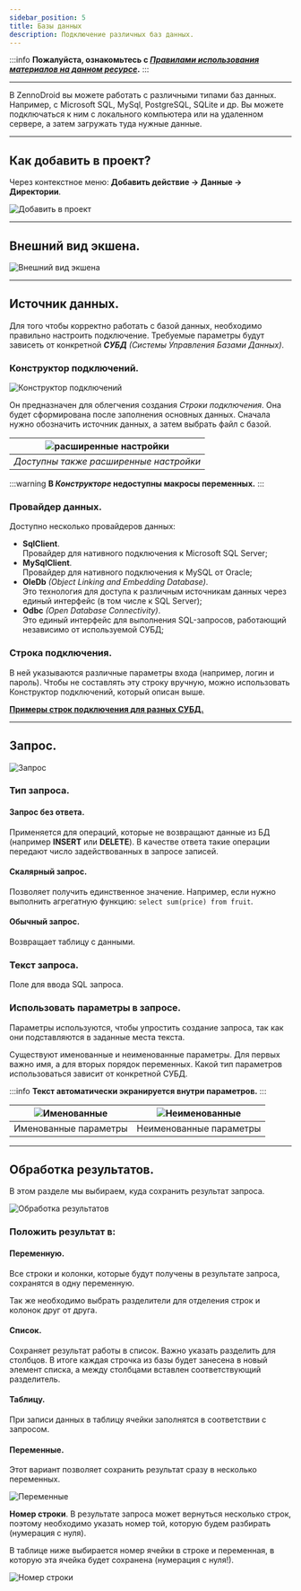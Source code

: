 ```yaml
---
sidebar_position: 5
title: Базы данных
description: Подключение различных баз данных.
---
```

:::info **Пожалуйста, ознакомьтесь с [*Правилами использования материалов на данном ресурсе*](../Disclaimer).**
:::
_______________________________________________  
В ZennoDroid вы можете работать с различными типами баз данных. Например, с Microsoft SQL, MySql, PostgreSQL, SQLite и др. Вы можете подключаться к ним с локального компьютера или на удаленном сервере, а затем загружать туда нужные данные.  
_______________________________________________ 
## Как добавить в проект?  
Через контекстное меню: **Добавить действие → Данные → Директории**.  

![Добавить в проект](./assets/DataBase/DataBase_pic1.png)    
_______________________________________________
## Внешний вид экшена.  
![Внешний вид экшена](./assets/DataBase/DataBase_pic2.png)  
_______________________________________________
## Источник данных.  
Для того чтобы корректно работать с базой данных, необходимо правильно настроить подключение. Требуемые параметры будут зависеть от конкретной ***СУБД** (Системы Управления Базами Данных)*.  

### Конструктор подключений.  
![Конструктор подключений](./assets/DataBase/DataBase_pic3.png)  

Он предназначен для облегчения создания *Строки подключения*. Она будет сформирована после заполнения основных данных. Сначала нужно обозначить источник данных, а затем выбрать файл с базой.   
 
| ![расширенные настройки](./assets/DataBase/DataBase_pic4.png)             | 
| :----------------: | 
| *Доступны также расширенные настройки* |  

:::warning **В *Конструкторе* недоступны макросы переменных.**
:::  

### Провайдер данных.  
Доступно несколько провайдеров данных:  
- **SqlClient**.  
Провайдер для нативного подключения к Microsoft SQL Server;   
- **MySqlClient**.  
Провайдер для нативного подключения к MySQL от Oracle;  
- **OleDb** *(Object Linking and Embedding Database)*.  
Это технология для доступа к различным источникам данных через единый интерфейс (в том числе к SQL Server);  
- **Odbc** *(Open Database Connectivity)*.  
Это единый интерфейс для выполнения SQL-запросов, работающий независимо от используемой СУБД;   

### Строка подключения.  
В ней указываются различные параметры входа (например, логин и пароль). Чтобы не составлять эту строку вручную, можно использовать Конструктор подключений, который описан выше.  

[**Примеры строк подключения для разных СУБД.**](https://www.connectionstrings.com/)  
_______________________________________________
## Запрос.  
![Запрос](./assets/DataBase/DataBase_pic5.png)  

### Тип запроса.  
#### Запрос без ответа.  
Применяется для операций, которые не возвращают данные из БД (например **INSERT** или **DELETE**). В качестве ответа такие операции передают число задействованных в запросе записей.  

#### Скалярный запрос.  
Позволяет получить единственное значение. Например, если нужно выполнить агрегатную функцию: `select sum(price) from fruit`.  

#### Обычный запрос.  
Возвращает таблицу с данными.  

### Текст запроса.  
Поле для ввода SQL запроса.  

### Использовать параметры в запросе.  
Параметры используются, чтобы упростить создание запроса, так как они подставляются в заданные места текста.  

Существуют именованные и неименованные параметры. Для первых важно имя, а для вторых порядок переменных. Какой тип параметров использоваться зависит от конкретной СУБД.  

:::info **Текст автоматически экранируется внутри параметров.**
:::  

| ![Именованные](./assets/DataBase/DataBase_pic6.png)    | ![Неименованные](./assets/DataBase/DataBase_pic7.png) |
| -------- | ------- |
| Именованные параметры  | Неименованные параметры    |  
_______________________________________________
## Обработка результатов.  
В этом разделе мы выбираем, куда сохранить результат запроса.  

![Обработка результатов](./assets/DataBase/DataBase_pic8.png)

### Положить результат в:  
#### Переменную.  
Все строки и колонки, которые будут получены в результате запроса, сохранятся в одну переменную.  

Так же необходимо выбрать разделители для отделения строк и колонок друг от друга.  

#### Список.  
Сохраняет результат работы в список. Важно указать разделить для столбцов. В итоге каждая строчка из базы будет занесена в новый элемент списка, а между столбцами вставлен соответствующий разделитель.  

#### Таблицу.  
При записи данных в таблицу ячейки заполнятся в соответствии с запросом.  

#### Переменные.  
Этот вариант позволяет сохранить результат сразу в несколько переменных.  

![Переменные](./assets/DataBase/DataBase_pic9.png)  

**Номер строки**. В результате запроса может вернуться несколько строк, поэтому необходимо указать номер той, которую будем разбирать (нумерация с нуля).  

В таблице ниже выбирается номер ячейки в строке и переменная, в которую эта ячейка будет сохранена (нумерация с нуля!).

![Номер строки](./assets/DataBase/DataBase_pic10.png)